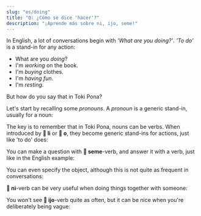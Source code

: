 ```yaml
---
slug: "es/doing"
title: "Q: ¿Cómo se dice 'hacer'?"
description: "¡Aprende más sobre ni, ijo, seme!"
---
```



In English, a lot of conversations begin with _'What are you doing?'_. _'To do'_ is a stand-in for any action:

- What are you _doing_?
- I'm _working_ on the book.
- I'm _buying_ clothes.
- I'm _having fun_.
- I'm _resting_.

But how do you say that in Toki Pona?

Let's start by recalling some _pronouns_. A _pronoun_ is a generic stand-in, usually for a noun:

<List>
  <Word sl="ni" m="this, that" />
  <Word sl="ijo" m="something, thing, stuff" />
  <Word sl="seme" m="what? which?" />
</List>

The key is to remember that in Toki Pona, nouns can be verbs. When introduced by **󱤧 li** or **󱥄 o**, they become generic stand-ins for actions, just like 'to do' does:

<List>
  <Word sl="ni" m="to do this, to do that" />
  <Word sl="ijo" m="to do something" />
  <Word sl="seme" m="to do what?" />
</List>

You can make a question with **󱥙 seme**-verb, and answer it with a verb, just like in the English example:

<List>
  <Sentence sl="sina seme?" m="What are you doing?" />
  <Sentence sl="mi esun e len." m="I'm buying clothes." />
</List>

You can even specify the object, although this is not quite as frequent in conversations:

<List>
  <Sentence sl="sina seme e len?" m="What are you doing to the clothes?" />
  <Sentence sl="mi esun e ona." m="I'm buying them." />
</List>

**󱥁 ni**-verb can be very useful when doing things together with someone:

<List>
  <Sentence sl="o pana e moku tawa soweli mi!" m="Please feed our cat!" />
  <Sentence sl="mi ni." m="I'm doing this. (= Got it! On it!)" />
</List>

You won't see **󱤌 ijo**-verb quite as often, but it can be nice when you're deliberately being vague:

<List>
  <Sentence sl="ona li seme?" m="What is she doing?" />
  <Sentence sl="ona li ijo e lipu mi!" m="She is doing something to my book!" />
</List>
